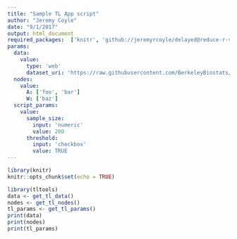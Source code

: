 ```yaml
---
title: "Sample TL App script"
author: "Jeremy Coyle"
date: "9/1/2017"
output: html_document
required_packages:  ['knitr', 'github://jeremyrcoyle/delayed@reduce-r-version', 'igraph@1.0.1']
params:
  data: 
    value: 
      type: 'web'
      dataset_uri: 'https://raw.githubusercontent.com/BerkeleyBiostats/tlapp/30821fe37d9fdb2cb645ad2c42f63f1c1644d7c4/cpp.csv'
  nodes:
    value:
      A: ['foo', 'bar']
      W: ['baz']
  script_params:
    value:
      sample_size:
        input: 'numeric'
        value: 200
      threshold:
        input: 'checkbox'
        value: TRUE
---
```


```r
library(knitr)
knitr::opts_chunk$set(echo = TRUE)
```

```r
library(tltools)
data <- get_tl_data()
nodes <- get_tl_nodes()
tl_params <- get_tl_params()
print(data)
print(nodes)
print(tl_params)
```

